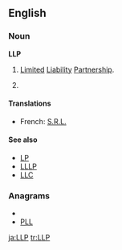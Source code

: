 ==English==
{{wikipedia}}

===Noun===
'''LLP'''

# {{business}}{{legal}} [[limited|Limited]] [[liability|Liability]] [[partnership|Partnership]].
# {{computing}} {{initialism of|Laser Light Plane}}

====Translations====
*French: [[S.R.L.]]

====See also====
* [[LP]]
* [[LLLP]]
* [[LLC]]

===Anagrams===
* {{alphagram|llp}}
* [[PLL#English|PLL]]

[[ja:LLP]]
[[tr:LLP]]